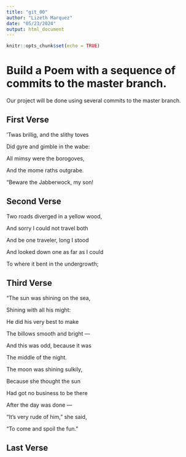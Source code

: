 ```yaml
---
title: "git_00"
author: "Lizeth Marquez"
date: "05/23/2024"
output: html_document
---
```


```r
knitr::opts_chunk$set(echo = TRUE)
```
# Build a Poem with a sequence of commits to the master branch.
Our project will be done using several commits to the master branch.
<!-- Do not modify or change any text in "!--" bracketed areas such as this --- these are instructions to
you, if you change any of this the git program will notice it and compromise your git merging strategy !-->

## First Verse 
<!--Put the first five lines of a poem by Lewis Carrol in this section!-->
’Twas brillig, and the slithy toves


Did gyre and gimble in the wabe:
      
      
All mimsy were the borogoves,


And the mome raths outgrabe.
      
      
“Beware the Jabberwock, my son!


## Second Verse
<!--Put the first five lines of a poem by Robert Frost here!-->
Two roads diverged in a yellow wood,


And sorry I could not travel both


And be one traveler, long I stood


And looked down one as far as I could


To where it bent in the undergrowth;


## Third Verse
<!--Put the first two verses of The Walrus and the Carpenter here!-->
"The sun was shining on the sea,


Shining with all his might:


He did his very best to make


The billows smooth and bright —


And this was odd, because it was


The middle of the night.



The moon was shining sulkily,


Because she thought the sun


Had got no business to be there


After the day was done —


"It's very rude of him," she said,


"To come and spoil the fun."


## Last Verse
<!--Put a short poem of your choice 8-20 lines,here!-->
